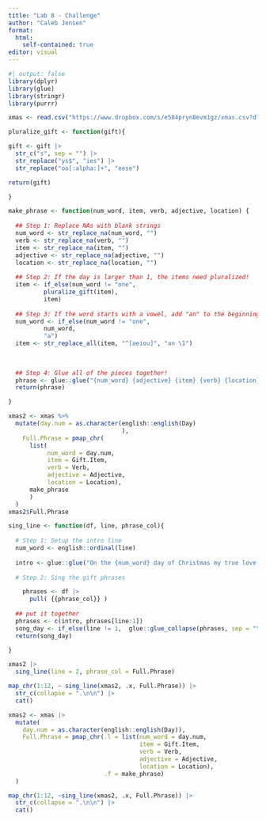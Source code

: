 ```yaml
---
title: "Lab 8 - Challenge"
author: "Caleb Jensen"
format: 
  html: 
    self-contained: true
editor: visual
---
```


```r
#| output: false
library(dplyr)
library(glue)
library(stringr)
library(purrr)
```

```r
xmas <- read.csv("https://www.dropbox.com/s/e584pryn8evm1gz/xmas.csv?dl=1")
```

```r
pluralize_gift <- function(gift){

gift <- gift |> 
  str_c("s", sep = "") |> 
  str_replace("ys$", "ies") |> 
  str_replace("oo[:alpha:]+", "eese")

return(gift)

}
```

```r
make_phrase <- function(num_word, item, verb, adjective, location) {
  
  ## Step 1: Replace NAs with blank strings
  num_word <- str_replace_na(num_word, "")
  verb <- str_replace_na(verb, "")
  item <- str_replace_na(item, "")
  adjective <- str_replace_na(adjective, "")
  location <- str_replace_na(location, "")
  
  ## Step 2: If the day is larger than 1, the items need pluralized! 
  item <- if_else(num_word != "one", 
          pluralize_gift(item), 
          item)
  
  ## Step 3: If the word starts with a vowel, add "an" to the beginning
  num_word <- if_else(num_word != "one", 
          num_word, 
          "a")
  item <- str_replace_all(item, "^[aeiou]", "an \1")
  
  
  
  ## Step 4: Glue all of the pieces together! 
  phrase <- glue::glue("{num_word} {adjective} {item} {verb} {location}")
  return(phrase)

}
```

```r
xmas2 <- xmas %>%
  mutate(day.num = as.character(english::english(Day)
                                ), 
    Full.Phrase = pmap_chr(
      list(
           num_word = day.num,
           item = Gift.Item,
           verb = Verb,
           adjective = Adjective,
           location = Location),
      make_phrase
      )
  )
xmas2$Full.Phrase
```

```r
sing_line <- function(df, line, phrase_col){
  
  # Step 1: Setup the intro line
  num_word <- english::ordinal(line)
  
  intro <- glue::glue("On the {num_word} day of Christmas my true love gave to me:")
  
  # Step 2: Sing the gift phrases

    phrases <- df |>
      pull( {{phrase_col}} )
    
  ## put it together
  phrases <- c(intro, phrases[line:1])
  song_day <- if_else(line != 1,  glue::glue_collapse(phrases, sep = "\n", last = "and\n"), glue::glue_collapse(phrases, sep = "\n"))
  return(song_day)

}  

xmas2 |> 
  sing_line(line = 2, phrase_col = Full.Phrase)
```

```r
map_chr(1:12, ~ sing_line(xmas2, .x, Full.Phrase)) |>
  str_c(collapse = ".\n\n") |>
  cat()
```

```r
xmas2 <- xmas |>
  mutate(
    day.num = as.character(english::english(Day)), 
    Full.Phrase = pmap_chr(.l = list(num_word = day.num, 
                                     item = Gift.Item, 
                                     verb = Verb, 
                                     adjective = Adjective, 
                                     location = Location), 
                           .f = make_phrase)
  )

map_chr(1:12, ~sing_line(xmas2, .x, Full.Phrase)) |>
  str_c(collapse = ".\n\n") |>
  cat()
```
